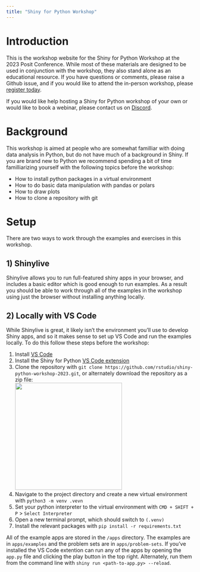 ```yaml
---
title: "Shiny for Python Workshop"
---
```


# Introduction

This is the workshop website for the Shiny for Python Workshop at the  2023 Posit Conference. 
While most of these materials are designed to be used in conjunction with the workshop, they also stand alone as an educational resource. 
If you have questions or comments, please raise a Github issue, and if you would like to attend the in-person workshop, please [register today](https://reg.conf.posit.co/flow/posit/positconf23/attendee-portal/page/sessioncatalog?search=&search.sessiontype=1675316728702001wr6r).

If you would like help hosting a Shiny for Python workshop of your own or would like to book a webinar, please contact us on [Discord](https://discord.gg/AQVJzG2bnN).


# Background

This workshop is aimed at people who are somewhat familliar with doing data analysis in Python, but do not have much of a background in Shiny. If you are brand new to Python we recommend spending a bit of time familliarizing yourself with the following topics before the workshop: 

- How to install python packages in a virtual environment 
- How to do basic data manipulation with pandas or polars 
- How to draw plots 
- How to clone a repository with git

# Setup

There are two ways to work through the examples and exercises in this workshop.

## 1) Shinylive

Shinylive allows you to run full-featured shiny apps in your browser, and includes a basic editor which is good enough to run examples. 
As a result you should be able to work through all of the examples in the workshop using just the browser without installing anything locally.

## 2) Locally with VS Code

While Shinylive is great, it likely isn't the environment you'll use to develop Shiny apps, and so it makes sense to set up VS Code and run the examples locally. To do this follow these steps before the workshop:

1)  Install [VS Code](https://code.visualstudio.com/)
2)  Install the Shiny for Python [VS Code extension](https://marketplace.visualstudio.com/items?itemName=posit.shiny-python)
3)  Clone the repository with `git clone https://github.com/rstudio/shiny-python-workshop-2023.git`, or alternately download the repository as a zip file: \
    ![](images/git-download-button.png){width="287"}
4)  Navigate to the project directory and create a new virtual environment with `python3 -m venv .vevn`
5)  Set your python interpreter to the virtual environment with `CMD + SHIFT + P` \> `Select Interpreter`
6)  Open a new terminal prompt, which should switch to `(.venv)`
7)  Install the relevant packages with `pip install -r requirements.txt`

All of the example apps are stored in the `/apps` directory. 
The examples are in `apps/examples` and the problem sets are in `apps/problem-sets`. 
If you've installed the VS Code extention can run any of the apps by opening the `app.py` file and clicking the play button in the top right. 
Alternately, run them from the command line with `shiny run <path-to-app.py> --reload`.
